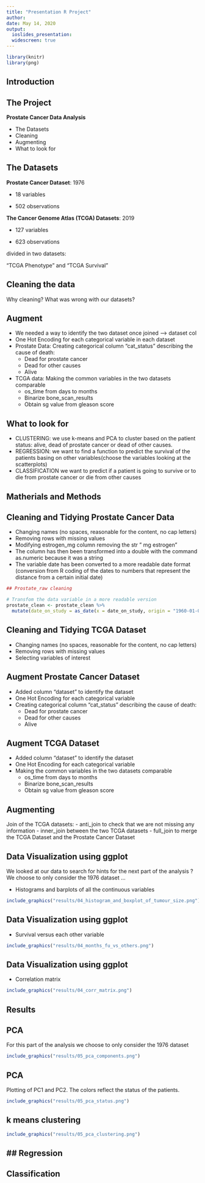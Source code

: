 ```yaml
---
title: "Presentation R Project"
author:
date: May 14, 2020
output:
  ioslides_presentation:
  widescreen: true
---
```

  
```r
library(knitr)
library(png)
```
## Introduction

## The Project

**Prostate Cancer Data Analysis**
  
- The Datasets
- Cleaning
- Augmenting
- What to look for

## The Datasets

**Prostate Cancer Dataset**: 1976

- 18 variables

- 502 observations

**The Cancer Genome Atlas (TCGA) Datasets**: 2019

- 127 variables

- 623 observations

divided in two datasets:
  
  "TCGA Phenotype" and "TCGA Survival"

## Cleaning the data

Why cleaning? What was wrong with our datasets? 

## Augment 
- We needed a way to identify the two dataset once joined --> dataset col
- One Hot Encoding for each categorical variable in each dataset
- Prostate Data: Creating categorical column "cat_status" describing the cause of death: 
  - Dead for prostate cancer
  - Dead for other causes
  - Alive
- TCGA data: Making the common variables in the two datasets comparable
    - os_time from days to months
    - Binarize bone_scan_results
    - Obtain sg value from gleason score
    
## What to look for

- CLUSTERING: we use k-means and PCA to cluster based on the patient status: alive, dead of prostate cancer or dead of other causes. 
- REGRESSION: we want to find a function to predict the survival of the patients basing on other variables(choose the variables looking at the scatterplots)
- CLASSIFICATION we want to predict if a patient is going to survive or to die from prostate cancer or die from other causes 
  
  
## Matherials and Methods    

## Cleaning and Tidying Prostate Cancer Data
- Changing names (no spaces, reasonable for the content, no cap letters)
- Removing rows with missing values
- Modifying estrogen_mg column removing the str " mg estrogen"
- The column has then been transformed into a double with the command as.numeric because it was a string
- The variable date has been converted to a more readable date format (conversion from R coding of the dates to numbers that represent the distance from a certain initial date)
```r
## Prostate_raw cleaning

# Transfom the data variable in a more readable version
prostate_clean <- prostate_clean %>%
  mutate(date_on_study = as_date(x = date_on_study, origin = "1960-01-01"))
```
## Cleaning and Tidying TCGA Dataset
- Changing names (no spaces, reasonable for the content, no cap letters)
- Removing rows with missing values
- Selecting variables of interest

## Augment Prostate Cancer Dataset
- Added column "dataset" to identify the dataset
- One Hot Encoding for each categorical variable 
- Creating categorical column "cat_status" describing the cause of death: 
  - Dead for prostate cancer
  - Dead for other causes
  - Alive

<!-- (The information we want to get from the data is the division between the patients that died for prostate cancer, for other causes and the ones that are still alive, we don't care about the distinction between the other causes of death) -->

## Augment TCGA Dataset
- Added column "dataset" to identify the dataset
- One Hot Encoding for each categorical variable 
- Making the common variables in the two datasets comparable
    - os_time from days to months
    - Binarize bone_scan_results
    - Obtain sg value from gleason score

## Augmenting 
Join of the TCGA datasets:
- anti_join to check that we are not missing any information 
- inner_join between the two TCGA datasets 
- full_join to merge the TCGA Dataset and the Prostate Cancer Dataset

## Data Visualization using ggplot
We looked at our data to search for hints for the next part of the analysis ?
We choose to only consider the 1976 dataset ... 

- Histograms and barplots of all the continuous variables

```r

include_graphics("results/04_histogram_and_boxplot_of_tumour_size.png")
```
## Data Visualization using ggplot

- Survival versus each other variable 

```r
include_graphics("results/04_months_fu_vs_others.png")
```
## Data Visualization using ggplot

- Correlation matrix

```r
include_graphics("results/04_corr_matrix.png")
```


## Results 




## PCA

For this part of the analysis we choose to only consider the 1976 dataset

```r
include_graphics("results/05_pca_components.png")
```
<!-- we can see that PC1 and PC2 capture the most variation in the data, although the cumulative variation explained by the two is only the 22%.  -->

## PCA

Plotting of PC1 and PC2. The colors reflect the status of the patients.  
```r
include_graphics("results/05_pca_status.png")
```
<!-- There might be three clusters.  -->

## k means clustering

```r
include_graphics("results/05_pca_clustering.png")
```


## Regression
-
## Classification


